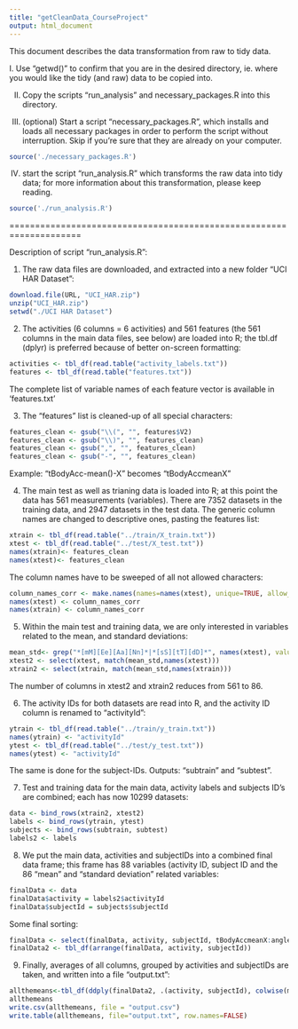 ```yaml
---
title: "getCleanData_CourseProject"
output: html_document
---
```


This document describes the data transformation from raw to tidy data. 

I. Use "getwd()" to confirm that you are in the desired directory, ie. where you would like the tidy (and raw) data to be copied into.

II. Copy the scripts "run_analysis" and necessary_packages.R into this directory. 

III. (optional) Start a script "necessary_packages.R", which installs and loads all necessary packages in order to perform the script without interruption. Skip if you're sure that they are already on your computer.

```r
source('./necessary_packages.R')
```

IV. start the script "run_analysis.R" which transforms the raw data into tidy data; for more information about this transformation, please keep reading.

```r
source('./run_analysis.R')
```

====================================================================

Description of script "run_analysis.R":

1. The raw data files are downloaded, and extracted into a new folder "UCI HAR Dataset":
```r
download.file(URL, "UCI_HAR.zip")
unzip("UCI_HAR.zip")
setwd("./UCI HAR Dataset")
```

2. The activities (6 columns = 6 activities) and 561 features (the 561 columns in the main data files, see below) are loaded into R; the tbl.df (dplyr) is preferred because of better on-screen formatting: 
```r
activities <- tbl_df(read.table("activity_labels.txt"))
features <- tbl_df(read.table("features.txt"))
```
The complete list of variable names of each feature vector is available in 'features.txt'

3. The "features" list is cleaned-up of all special characters: 
```r
features_clean <- gsub("\\(", "", features$V2)
features_clean <- gsub("\\)", "", features_clean)
features_clean <- gsub(",", "", features_clean)
features_clean <- gsub("-", "", features_clean)
```
Example: "tBodyAcc-mean()-X" becomes "tBodyAccmeanX"

4. The main test as well as trianing data is loaded into R; at this point the data has 561 measurements (variables). There are 7352 datasets in the training data, and 2947 datasets in the test data. 
The generic column names are changed to descriptive ones, pasting the features list:

```r
xtrain <- tbl_df(read.table("../train/X_train.txt"))
xtest <- tbl_df(read.table("../test/X_test.txt"))
names(xtrain)<- features_clean
names(xtest)<- features_clean
```
The column names have to be sweeped of all not allowed characters:
```r
column_names_corr <- make.names(names=names(xtest), unique=TRUE, allow_ = TRUE)
names(xtest) <- column_names_corr 
names(xtrain) <- column_names_corr 
```

5. Within the main test and training data, we are only interested in variables related to the mean, and standard deviations:
```r
mean_std<- grep("*[mM][Ee][Aa][Nn]*|*[sS][tT][dD]*", names(xtest), value = T)
xtest2 <- select(xtest, match(mean_std,names(xtest)))
xtrain2 <- select(xtrain, match(mean_std,names(xtrain)))
```
The number of columns in xtest2 and xtrain2 reduces from 561 to 86.

6. The activity IDs for both datasets are read into R, and the activity ID column is renamed to "activityId":
```r
ytrain <- tbl_df(read.table("../train/y_train.txt"))
names(ytrain) <- "activityId"
ytest <- tbl_df(read.table("../test/y_test.txt"))
names(ytest) <- "activityId"
```
The same is done for the subject-IDs. Outputs: "subtrain" and "subtest".


7. Test and training data for the main data, activity labels and subjects ID's are combined; each has now 10299 datasets:
```r
data <- bind_rows(xtrain2, xtest2)
labels <- bind_rows(ytrain, ytest)
subjects <- bind_rows(subtrain, subtest)
labels2 <- labels
```

8. We put the main data, activities and subjectIDs into a combined final data frame; this frame has 88 variables (activity ID, subject ID and the 86 "mean" and "standard deviation" related variables:
```r
finalData <- data 
finalData$activity = labels2$activityId
finalData$subjectId = subjects$subjectId
```
Some final sorting: 
```r
finalData <- select(finalData, activity, subjectId, tBodyAccmeanX:angleZgravityMean)
finalData2 <- tbl_df(arrange(finalData, activity, subjectId))
```


9. Finally, averages of all columns, grouped by activities and subjectIDs are taken, and written into a file "output.txt":
```r
allthemeans<-tbl_df(ddply(finalData2, .(activity, subjectId), colwise(mean)))
allthemeans
write.csv(allthemeans, file = "output.csv")
write.table(allthemeans, file="output.txt", row.names=FALSE) 
```




